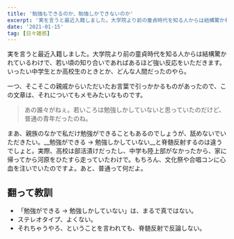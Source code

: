 ```yaml
---
title: '勉強もできるのか、勉強しかできないのか'
excerpt: '実を言うと最近入籍しました。大学院より前の童貞時代を知る人からは結構驚かれているわけで、若い頃の知り合いであればあるほど強い反応をいただきます。いったい中学生とか高校生のときとか、どんな人間だったのやら。'
date: '2021-01-15'
tag: [日々雑感]
---
```


実を言うと最近入籍しました。大学院より前の童貞時代を知る人からは結構驚かれているわけで、若い頃の知り合いであればあるほど強い反応をいただきます。いったい中学生とか高校生のときとか、どんな人間だったのやら。

一つ、そこそこの親戚からいただいたお言葉で引っかかるものがあったので、この文章は、それについてもメモみたいなものです。

> あの誰々がねぇ。若いころは勉強しかしていないと思っていたのだけど、普通の青年だったのね。

まあ、親族のなかで私だけ勉強ができることもあるのでしょうが、舐めないでいただきたい。__勉強ができる -> 勉強しかしていない__と脊髄反射するのは違うでしょと。実際、高校は部活漬けだったし、中学も陸上部がなかったから、家に帰ってから河原をひたすら走っていたわけで。もちろん、文化祭や合唱コンに心血を注いでいたのですよ。あと、普通って何だよ。

## 翻って教訓
- 「勉強ができる -> 勉強しかしていない」は、まるで真ではない。
- ステレオタイプ、よくない。
- それちゃうやろ、ということを言われても、脊髄反射で反論しない。

